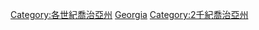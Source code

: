 {{Commons category|Georgia (U.S. state) in the 19th century}}

[[Category:各世紀喬治亞州|Category:各世紀喬治亞州]]
[[Category:19世纪美国各州|Georgia]]
[[Category:2千紀喬治亞州|Category:2千紀喬治亞州]]